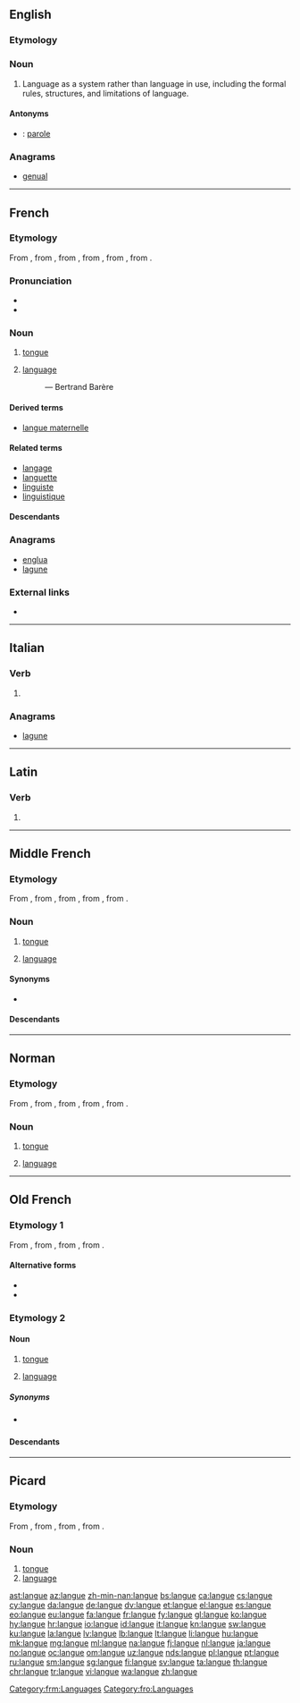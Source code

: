==English==

===Etymology===
{{etyl|fr|en}}

===Noun===
{{wikipedia|Langue and parole}}
{{en-noun|-}}

# {{context|linguistics|lang=en}} Language as a system rather than language in use, including the formal rules, structures, and limitations of language.

====Antonyms====
* {{qualifier|language in use}}: [[parole]]

===Anagrams===
* [[genual#English|genual]]

----

==French==

===Etymology===
From {{etyl|frm|fr}} {{term|langue|lang=frm}}, from {{etyl|fro|fr}} {{term|langue|lang=fro}}, from {{etyl|la|fr}} {{term|lingua||tongue, speech, language|lang=la}}, from {{etyl|itc-ola|fr}} {{term|dingua|lang=itc-ola}}, from {{etyl|itc-pro|fr}} {{m|itc-pro|*dn̥χ(u)wā}}, from {{etyl|ine-pro|fr}} {{m|ine-pro|*dn̥ǵʰwéh₂s||tongue, speech, language}}.

===Pronunciation===
* {{audio|Fr-langue.ogg|audio|lang=fr}}
* {{IPA|/lɑ̃ɡ/|lang=fr}}

===Noun===
{{fr-noun|f}}

# {{context|anatomy|lang=fr}} [[tongue]]
#: {{usex|la '''langue''' dans la bouche|t=the tongue in the mouth|lang=fr}}
# {{context|linguistics|lang=fr}} [[language]] {{gloss|system of communication using written or spoken words}}
#: {{usex|la langue maternelle|t=the mother tongue, native language|lang=fr}}
#: {{usex|faire [[parler]] la '''langue''' française|lang=fr}} — Bertrand Barère

====Derived terms====
* [[langue maternelle]]

====Related terms====
* [[langage]]
* [[languette]]
* [[linguiste]]
* [[linguistique]]

====Descendants====
{{etymtree|fr|ine-pro|*dn̥ǵʰwéh₂s}}

===Anagrams===
* [[englua#French|englua]]
* [[lagune#French|lagune]]

===External links===
* {{R:TLFi}}

----

==Italian==

===Verb===
{{head|it|verb form}}

# {{inflection of|languire||3|s|pres|indc|lang=it}}

===Anagrams===
* [[lagune#Italian|lagune]]

----

==Latin==

===Verb===
{{la-verb-form|languē}}

# {{inflection of|langueō||2|s|pres|actv|impr|lang=la}}

----

==Middle French==

===Etymology===
From {{etyl|fro|frm}} {{term|langue|lang=fro}}, from {{etyl|la|frm}} {{term|lingua|lang=la}}, from {{etyl|itc-ola|frm}} {{m|ast|*dingua}}, from {{etyl|itc-pro|frm}} {{m|itc-pro|*dn̥χ(u)wā}}, from {{etyl|ine-pro|frm}} {{m|ine-pro|*dn̥ǵʰwéh₂s}}.

===Noun===
{{frm-noun|f}}

# {{context|anatomy|lang=fro}} [[tongue]]
# [[language]]

====Synonyms====
* {{sense|language}} {{l|frm|langage}}

====Descendants====
{{etymtree|frm|ine-pro|*dn̥ǵʰwéh₂s}}

[[Category:frm:Languages]]

----

==Norman==

===Etymology===
From {{etyl|fro|nrf}} {{m|fro|langue}}, from {{etyl|la|nrf}} {{m|la|lingua}}, from {{etyl|itc-ola|nrf}} {{m|itc-ola|*dingua}}, from {{etyl|itc-pro|nrf}} {{m|itc-pro|*dn̥χ(u)wā}}, from {{etyl|ine-pro|nrf}} {{m|ine-pro|*dn̥ǵʰwéh₂s}}.

===Noun===
{{nrf-noun|f}}

# {{label|nrf|Jersey|Guernsey|anatomy}} [[tongue]]
# {{label|nrf|Jersey}} [[language]]

----

==Old French==

===Etymology 1===
From {{etyl|la|fro}} {{term|lingua|lang=la}}, from {{etyl|itc-ola|fro}} {{m|ast|*dingua}}, from {{etyl|itc-pro|fro}} {{m|itc-pro|*dn̥χ(u)wā}}, from {{etyl|ine-pro|fro}} {{m|ine-pro|*dn̥ǵʰwéh₂s}}.

====Alternative forms====
* {{l|fro|lingue}}
* {{l|fro|lengue}}

===Etymology 2===
{{etyl|la|fro}} {{term|lingua|lang=la}}

====Noun====
{{fro-noun|f}}

# {{context|anatomy|lang=fro}} [[tongue]]
# [[language]]

=====Synonyms=====
* {{sense|language}} {{l|fro|language}}

====Descendants====
{{etymtree|fro|ine-pro|*dn̥ǵʰwéh₂s}}

[[Category:fro:Languages]]

----

==Picard==

===Etymology===
From {{etyl|la|pcd}} {{term|lingua|lang=la}}, from {{etyl|itc-ola|pcd}} {{m|ast|*dingua}}, from {{etyl|itc-pro|pcd}} {{m|itc-pro|*dn̥χ(u)wā}}, from {{etyl|ine-pro|pcd}} {{m|ine-pro|*dn̥ǵʰwéh₂s}}.

===Noun===
{{head|pcd|noun|g=f|plural|langues}}

# [[tongue]]
# [[language]]

[[ast:langue]]
[[az:langue]]
[[zh-min-nan:langue]]
[[bs:langue]]
[[ca:langue]]
[[cs:langue]]
[[cy:langue]]
[[da:langue]]
[[de:langue]]
[[dv:langue]]
[[et:langue]]
[[el:langue]]
[[es:langue]]
[[eo:langue]]
[[eu:langue]]
[[fa:langue]]
[[fr:langue]]
[[fy:langue]]
[[gl:langue]]
[[ko:langue]]
[[hy:langue]]
[[hr:langue]]
[[io:langue]]
[[id:langue]]
[[it:langue]]
[[kn:langue]]
[[sw:langue]]
[[ku:langue]]
[[la:langue]]
[[lv:langue]]
[[lb:langue]]
[[lt:langue]]
[[li:langue]]
[[hu:langue]]
[[mk:langue]]
[[mg:langue]]
[[ml:langue]]
[[na:langue]]
[[fj:langue]]
[[nl:langue]]
[[ja:langue]]
[[no:langue]]
[[oc:langue]]
[[om:langue]]
[[uz:langue]]
[[nds:langue]]
[[pl:langue]]
[[pt:langue]]
[[ru:langue]]
[[sm:langue]]
[[sg:langue]]
[[fi:langue]]
[[sv:langue]]
[[ta:langue]]
[[th:langue]]
[[chr:langue]]
[[tr:langue]]
[[vi:langue]]
[[wa:langue]]
[[zh:langue]]